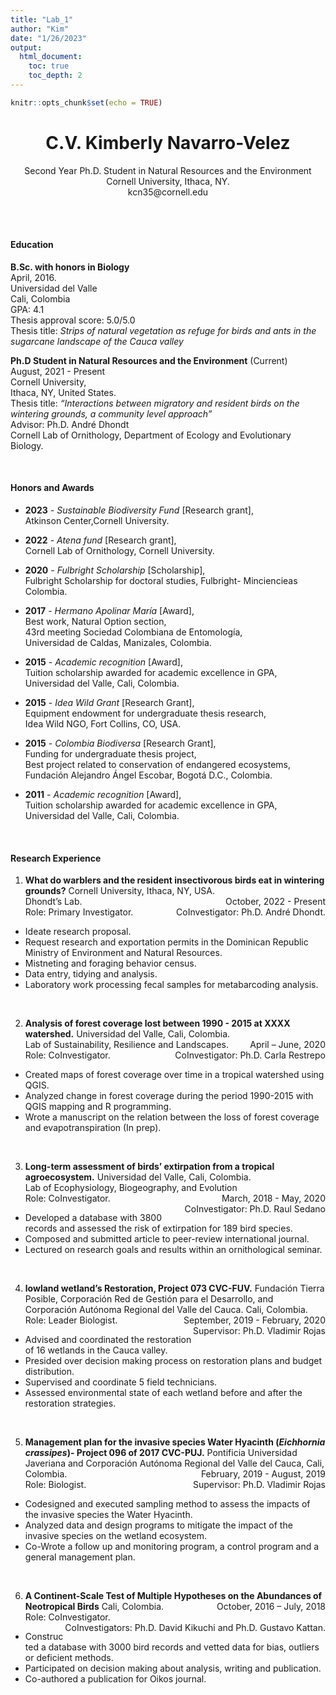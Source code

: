 ```yaml
---
title: "Lab_1"
author: "Kim"
date: "1/26/2023"
output:
  html_document: 
    toc: true
    toc_depth: 2
---
```


```r
knitr::opts_chunk$set(echo = TRUE)
```

<center>
# C.V. Kimberly Navarro-Velez


Second Year Ph.D. Student in Natural Resources and the Environment  
Cornell University, Ithaca, NY.  
kcn35@cornell.edu
</center>  

<br>
<br>  

#### Education  
**B.Sc. with honors in Biology**  
April, 2016.  
Universidad del Valle  
Cali, Colombia  
GPA: 4.1  
Thesis approval score: 5.0/5.0  
Thesis title: *Strips of natural vegetation as refuge for birds and ants in the sugarcane landscape of the Cauca valley*  

**Ph.D Student in Natural Resources and the Environment**	(Current)  	        
August, 2021 - Present  
Cornell University,   
Ithaca, NY, United States.  
Thesis title: *“Interactions between migratory and resident birds on the wintering grounds, a community level approach”*  
Advisor: Ph.D. André Dhondt    
Cornell Lab of Ornithology, Department of Ecology and Evolutionary Biology.  

<br>  

#### Honors and Awards  
* **2023** - *Sustainable Biodiversity Fund* [Research grant],  
  Atkinson Center,Cornell University.

* **2022** - *Atena fund* [Research grant],  
  Cornell Lab of Ornithology, Cornell University.  

* **2020** - *Fulbright Scholarship* [Scholarship],  
  Fulbright Scholarship for doctoral studies,
  Fulbright- Minciencieas Colombia.  

* **2017** - *Hermano Apolinar María* [Award],  
  Best work, Natural Option section,  
  43rd meeting Sociedad Colombiana de Entomología,  
  Universidad de Caldas, Manizales, Colombia.  

* **2015** - *Academic recognition* [Award],  
  Tuition scholarship awarded for academic excellence in GPA,  
  Universidad del Valle, Cali, Colombia.  

* **2015** - *Idea Wild Grant* [Research Grant],   
  Equipment endowment for undergraduate thesis research,  
  Idea Wild NGO, Fort Collins, CO, USA.  

* **2015** - *Colombia Biodiversa* [Research Grant],   
  Funding for undergraduate thesis project,  
  Best project related to conservation of endangered ecosystems,  
  Fundación Alejandro Ángel Escobar, Bogotá D.C., Colombia.  
  
* **2011** - *Academic recognition* [Award],  
  Tuition scholarship awarded for academic excellence in GPA,  
  Universidad del Valle, Cali, Colombia.  

<br>  

#### Research Experience  

1. **What do warblers and the resident insectivorous birds eat in wintering grounds?** Cornell University, Ithaca, NY, USA.  
Dhondt's Lab.                            [October, 2022 - Present]{style="float:right"}  
Role: Primary Investigator.              [CoInvestigator: Ph.D. André Dhondt.]{style="float:right"}  
* Ideate research proposal.  
* Request research and exportation permits in the Dominican Republic Ministry of Environment and Natural Resources.  
* Mistneting and foraging behavior census.  
* Data entry, tidying and analysis.  
* Laboratory work processing fecal samples for metabarcoding analysis.  

<br>  

2. **Analysis of forest coverage lost between 1990 - 2015 at XXXX watershed.** Universidad del Valle, Cali, Colombia.  
Lab of Sustainability, Resilience and Landscapes. 	 		[April – June, 2020]{style="float:right"}     
Role: CoInvestigator.  [CoInvestigator: Ph.D. Carla Restrepo]{style="float:right"}   

* Created maps of forest coverage over time in a tropical watershed using QGIS.  
* Analyzed change in forest coverage during the period 1990-2015 with QGIS mapping and R programming.  
* Wrote a manuscript on the relation between the loss of forest coverage and evapotranspiration (In prep).

<br>

3. **Long-term assessment of birds' extirpation from a tropical
agroecosystem.** Universidad del Valle, 
Cali, Colombia.  
Lab of Ecophysiology, Biogeography, and Evolution			[March, 2018 - May, 2020]{style="float:right"}  
Role: CoInvestigator.  [CoInvestigator: Ph.D. Raul Sedano]{style="float:right"}  

* Developed a database with 3800 records and assessed the risk of extirpation for 189 bird species.  
* Composed and submitted article to peer-review international journal.  
* Lectured on research goals and results within an ornithological seminar.  

<br>

4. **lowland wetland's Restoration, Project 073 CVC-FUV.** Fundación Tierra Posible, Corporación Red de Gestión para el Desarrollo, and Corporación Autónoma Regional del Valle del Cauca. Cali, Colombia. [September, 2019 - February, 2020]{style="float:right"}  
Role: Leader Biologist. [Supervisor: Ph.D. Vladimir Rojas]{style="float:right"}  

* Advised and coordinated the restoration of 16 wetlands in the Cauca valley.  
* Presided over decision making process on restoration plans and budget distribution. 
* Supervised and coordinate 5 field technicians.  
* Assessed environmental state of each wetland before and after the restoration strategies.  

<br>

5. **Management plan for the invasive species Water Hyacinth (*Eichhornia crassipes*)- Project 096 of 2017 CVC-PUJ.** Pontificia Universidad Javeriana and Corporación Autónoma Regional del Valle del Cauca, Cali, Colombia. [February, 2019 - August, 2019]{style="float:right"}   
Role: Biologist. [Supervisor: Ph.D. Vladimir Rojas]{style="float:right"}  

* Codesigned and executed sampling method to assess the impacts of the invasive species the Water Hyacinth.  
* Analyzed data and design programs to mitigate the impact of the invasive species on the wetland ecosystem.  
* Co-Wrote a follow up and monitoring program, a control program and a general management plan.  

<br>

6. **A Continent-Scale Test of Multiple Hypotheses on the Abundances of Neotropical Birds** Cali, Colombia.	   [October, 2016 – July, 2018]{style="float:right"}   
Role: CoInvestigator.  [CoInvestigators: Ph.D. David Kikuchi and Ph.D. Gustavo Kattan.]{style="float:right"}  
* Constructed a database with 3000 bird records and vetted data for bias, outliers or deficient methods.  
* Participated on decision making about analysis, writing and publication.  
* Co-authored a publication for Oikos journal.  

<br>



















